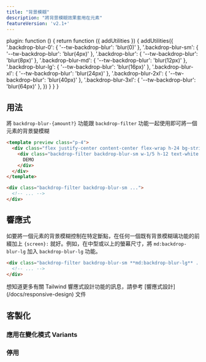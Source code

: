 ```yaml
---
title: "背景模糊" 
description: "將背景模糊效果套用在元素"
featureVersion: 'v2.1+'
---
```



  plugin: function () {
    return function ({ addUtilities }) {
      addUtilities({
        '.backdrop-blur-0': { '--tw-backdrop-blur': 'blur(0)' },
        '.backdrop-blur-sm': { '--tw-backdrop-blur': 'blur(4px)' },
        '.backdrop-blur': { '--tw-backdrop-blur': 'blur(8px)' },
        '.backdrop-blur-md': { '--tw-backdrop-blur': 'blur(12px)' },
        '.backdrop-blur-lg': { '--tw-backdrop-blur': 'blur(16px)' },
        '.backdrop-blur-xl': { '--tw-backdrop-blur': 'blur(24px)' },
        '.backdrop-blur-2xl': { '--tw-backdrop-blur': 'blur(40px)' },
        '.backdrop-blur-3xl': { '--tw-backdrop-blur': 'blur(64px)' },
      })
    }
  }
}

## 用法


將 `backdrop-blur-{amount?}` 功能跟 `backdrop-filter` 功能一起使用即可將一個元素的背景變模糊

```html rose
<template preview class="p-4">
  <div class="flex justify-center content-center flex-wrap h-24 bg-stripes2 bg-stripes-rose-500 rounded-lg">
    <div class="backdrop-filter backdrop-blur-sm w-1/5 h-12 text-white text-2xl font-extrabold rounded-md flex items-center justify-center bg-rose-500 bg-opacity-20">
      DEMO
    </div>
  </div>
</template>

<div class="backdrop-filter backdrop-blur-sm ...">
  <!-- ... -->
</div>
```

## 響應式

如要將一個元素的背景模糊控制在特定斷點，在任何一個既有背景模糊璃功能的前綴加上 `{screen}:` 就好。例如，在中型或以上的螢幕尺寸，將 `md:backdrop-blur-lg` 加入 `backdrop-blur-lg` 功能。

```html
<div class="backdrop-filter backdrop-blur-sm **md:backdrop-blur-lg** ...">
  <!-- ... -->
</div>
```

想知道更多有關 Tailwind 響應式設計功能的訊息，請參考 [響應式設計] (/docs/responsive-design) 文件

## 客製化

### 應用在變化模式 Variants

<Variants plugin="backdropBlur" name="backdrop blur" />

### 停用

<Disabling plugin="backdropBlur" name="backdrop blur" />
